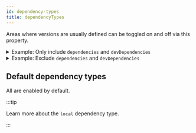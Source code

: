 ```yaml
---
id: dependency-types
title: dependencyTypes
---
```



Areas where versions are usually defined can be toggled on and off via this property.

<details>
  <summary>Example: Only include <code>dependencies</code> and <code>devDependencies</code></summary>

**Only** `dependencies` and `devDependencies` will be inspected:

```json title=".syncpackrc"
{
  "dependencyTypes": ["dev", "prod"]
}
```

</details>

<details>
  <summary>Example: Exclude <code>dependencies</code> and <code>devDependencies</code></summary>

Everything **except** `dependencies` and `devDependencies` will be inspected:

```json title=".syncpackrc"
{
  "dependencyTypes": ["!dev", "!prod"]
}
```

</details>

## Default dependency types

All are enabled by default.

<DefaultDependencyTypes />

:::tip

Learn more about the <Link to="/guide/local-package-versions">`local` dependency type</Link>.

:::
